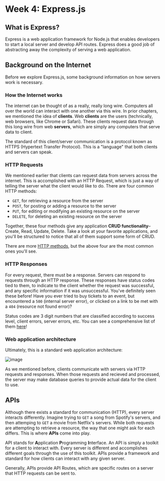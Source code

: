# Week 4: Express.js

## What is Express?
Express is a web application framework for Node.js that enables developers to start a local server and develop API routes. Express does
a good job of abstracting away the complexity of serving a web application.

## Background on the Internet

Before we explore Express.js, some background information on how servers work is necessary.

### How the Internet works

The internet can be thought of as a really, really long wire. Computers all over the world can interact with one another via this wire.
In prior chapters, we mentioned the idea of **clients**. Web **clients** are the users (technically, web browsers, like Chrome or Safari).
These clients request data through this long wire from web **servers**, which are simply any computers that serve data to client.

The standard of this client/server communication is a protocol known as HTTPS (Hypertext Transfer Protocol). This is a "language" that both 
clients and servers can speak.

### HTTP Requests

We mentioned earlier that clients can request data from servers across the internet. This is accomplished with an HTTP Request, which is just
a way of telling the server what the client would like to do. There are four common HTTP methods:

- `GET`, for retrieving a resource from the server
- `POST`, for posting or adding a resource to the server
- `PUT`, for editing or modifying an existing resource on the server
- `DELETE`, for deleting an existing resource on the server

Together, these four methods give any application **CRUD functionality**–Create, Read, Update, Delete. Take a look at your favorite applications, and you'll be structured
to notice that all of them support some form of CRUD.

There are more [HTTP methods](https://developer.mozilla.org/en-US/docs/Web/HTTP/Methods), but the above four are the most common ones you'll see.

### HTTP Responses
For every request, there must be a response. Servers can respond to requests through an HTTP response. These responses have status codes tied to them, to indicate
to the client whether the request was successful, and any specific information if it was unsuccessful. You've definitely seen these before! Have you ever tried to buy tickets to an event,
but encountered a `500` (internal server error), or clicked on a link to be met with a `404` (resource not found error)?

Status codes are 3 digit numbers that are classified according to success level, client errors, server errors, etc. You can see a comprehensive list
of them [here](https://developer.mozilla.org/en-US/docs/Web/HTTP/Status)!

### Web application architecture

Ultimately, this is a standard web application architecture:

![image](./webapparch.png)

As we mentioned before, clients communicate with servers via HTTP requests and responses. When those requests and recieved and processed,
the server may make database queries to provide actual data for the client to use.

## APIs
Although there exists a standard for communication (HTTP), every server interacts differently. Imagine trying to `GET` a song from Spotify's servers, and then
attemping to `GET` a movie from Netflix's servers. While both requests are attempting to retrieve a resource, the way that one might ask for each differs. This is where 
**APIs** come into play. 

API stands for **A**pplication **P**rogramming **I**nterface. An API is simply a toolkit for a client to interact with. Every server is different and accomplishes different goals 
through the use of this toolkit. APIs provide a framework and standard for how clients can interact with any given server.

Generally, APIs provide API Routes, which are specific routes on a server that HTTP requests can be sent to.



